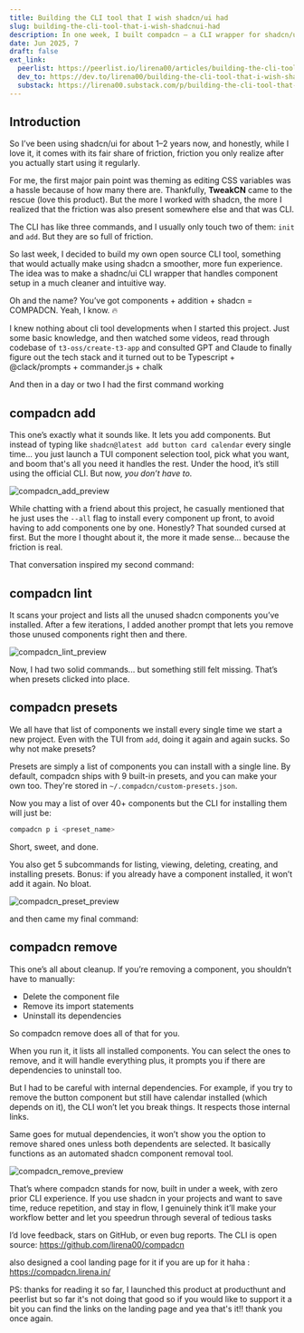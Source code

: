 ```yaml
---
title: Building the CLI tool that I wish shadcn/ui had
slug: building-the-cli-tool-that-i-wish-shadcnui-had
description: In one week, I built compadcn — a CLI wrapper for shadcn/ui that adds interactive installs, linting, presets, and friction-free removals.
date: Jun 2025, 7
draft: false
ext_link:
  peerlist: https://peerlist.io/lirena00/articles/building-the-cli-tool-that-i-wish-shadcnui-had
  dev_to: https://dev.to/lirena00/building-the-cli-tool-that-i-wish-shadcnui-had-52c5
  substack: https://lirena00.substack.com/p/building-the-cli-tool-that-i-wish
---
```


## Introduction

So I’ve been using shadcn/ui for about 1–2 years now, and honestly, while I love it, it comes with its fair share of friction, friction you only realize after you actually start using it regularly.

For me, the first major pain point was theming as editing CSS variables was a hassle because of how many there are. Thankfully, **TweakCN** came to the rescue (love this product). But the more I worked with shadcn, the more I realized that the friction was also present somewhere else and that was CLI.

The CLI has like three commands, and I usually only touch two of them: `init` and `add`. But they are so full of friction.

So last week, I decided to build my own open source CLI tool, something that would actually make using shadcn a smoother, more fun experience. The idea was to
make a shadnc/ui CLI wrapper that handles component setup in a much cleaner and intuitive way.

Oh and the name?
You’ve got components + addition + shadcn = COMPADCN.
Yeah, I know. 🔥

I knew nothing about cli tool developments when I started this project. Just some basic knowledge, and then watched some videos, read through codebase of `t3-oss/create-t3-app` and consulted GPT and Claude to finally figure out the tech stack and it turned out to be Typescript + @clack/prompts + commander.js + chalk

And then in a day or two I had the first command working

## compadcn add

This one’s exactly what it sounds like. It lets you add components. But instead of typing like `shadcn@latest add button card calendar` every single time... you just launch a TUI component selection tool, pick what you want, and boom that's all you need it handles the rest. Under the hood, it’s still using the official CLI. But now, _you don’t have to._

![compadcn_add_preview](https://dev-to-uploads.s3.amazonaws.com/uploads/articles/tnfln063t3w65bpongyr.png)

While chatting with a friend about this project, he casually mentioned that he just uses the `--all` flag to install every component up front, to avoid having to add components one by one.
Honestly? That sounded cursed at first.
But the more I thought about it, the more it made sense... because the friction is real.

That conversation inspired my second command:

## compadcn lint

It scans your project and lists all the unused shadcn components you’ve installed.
After a few iterations, I added another prompt that lets you remove those unused components right then and there.

![compadcn_lint_preview](https://dev-to-uploads.s3.amazonaws.com/uploads/articles/d65tcczieqvamd4f3s6n.png)

Now, I had two solid commands... but something still felt missing.
That’s when presets clicked into place.

## compadcn presets

We all have that list of components we install every single time we start a new project. Even with the TUI from `add`, doing it again and again sucks. So why not make presets?

Presets are simply a list of components you can install with a single line.
By default, compadcn ships with 9 built-in presets, and you can make your own too. They're stored in `~/.compadcn/custom-presets.json`.

Now you may a list of over 40+ components but the CLI for installing them will just be:

```bash
compadcn p i <preset_name>
```

Short, sweet, and done.

You also get 5 subcommands for listing, viewing, deleting, creating, and installing presets.
Bonus: if you already have a component installed, it won’t add it again. No bloat.

![compadcn_preset_preview](https://dev-to-uploads.s3.amazonaws.com/uploads/articles/4id0rbakmz8p6uw5zsia.png)

and then came my final command:

## compadcn remove

This one’s all about cleanup. If you’re removing a component, you shouldn’t have to manually:

- Delete the component file
- Remove its import statements
- Uninstall its dependencies

So compadcn remove does all of that for you.

When you run it, it lists all installed components. You can select the ones to remove, and it will handle everything plus, it prompts you if there are dependencies to uninstall too.

But I had to be careful with internal dependencies.
For example, if you try to remove the button component but still have calendar installed (which depends on it), the CLI won’t let you break things. It respects those internal links.

Same goes for mutual dependencies, it won’t show you the option to remove shared ones unless both dependents are selected.
It basically functions as an automated shadcn component removal tool.

![compadcn_remove_preview](https://dev-to-uploads.s3.amazonaws.com/uploads/articles/694dxt2zjxobydjffbhd.png)

That’s where compadcn stands for now, built in under a week, with zero prior CLI experience.
If you use shadcn in your projects and want to save time, reduce repetition, and stay in flow, I genuinely think it’ll make your workflow better and let you speedrun through several of tedious tasks

I’d love feedback, stars on GitHub, or even bug reports.
The CLI is open source:
https://github.com/lirena00/compadcn

also designed a cool landing page for it if you are up for it haha : https://compadcn.lirena.in/

PS: thanks for reading it so far, I launched this product at producthunt and peerlist but so far it's not doing that good so if you would like to support it a bit you can find the links on the landing page and yea that's it!! thank you once again.
